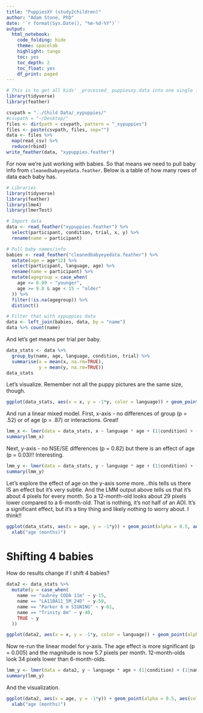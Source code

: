 ```yaml
---
title: "PuppiesXY (study2children)"
author: "Adam Stone, PhD" 
date: '`r format(Sys.Date(), "%m-%d-%Y")`'
output:
  html_notebook:
    code_folding: hide
    theme: spacelab
    highlight: tango
    toc: yes
    toc_depth: 2
    toc_float: yes
    df_print: paged
---
```


```r
# This is to get all kids' _processed_ puppiesxy.data into one single file. Should only run when needed. 
library(tidyverse)
library(feather)

csvpath = "../Child Data/_xypuppies/"
#csvpath = "~/Desktop/"
files <- dir(path = csvpath, pattern = "_xypuppies")
files <- paste(csvpath, files, sep="")
data <- files %>%
  map(read_csv) %>%
  reduce(rbind)
write_feather(data, "xypuppies.feather")
```

For now we're just working with babies. So that means we need to pull baby info from `cleanedbabyeyedata.feather`. Below is a table of how many rows of data each baby has. 

```r
# Libraries
library(tidyverse)
library(feather)
library(lme4)
library(lmerTest)

# Import data 
data <- read_feather("xypuppies.feather") %>%
  select(participant, condition, trial, x, y) %>%
  rename(name = participant)

# Pull baby names/info
babies <- read_feather("cleanedbabyeyedata.feather") %>%
  mutate(age = age*12) %>%
  select(participant, language, age) %>%
  rename(name = participant) %>%
  mutate(agegroup = case_when(
    age <= 8.99 ~ "younger",
    age >= 9.0 & age < 15 ~ "older"
  )) %>%
  filter(!is.na(agegroup)) %>%
  distinct()

# Filter that with xypuppies data
data <- left_join(babies, data, by = "name")
data %>% count(name)
```

And let's get means per trial per baby. 
```r
data_stats <- data %>%
  group_by(name, age, language, condition, trial) %>%
  summarise(x = mean(x, na.rm=TRUE),
            y = mean(y, na.rm=TRUE))
data_stats
```

Let's visualize. Remember not all the puppy pictures are the same size, though. 

```r
ggplot(data_stats, aes(x = x, y = -1*y, color = language)) + geom_point(alpha = 0.5) + facet_wrap("condition") + theme_linedraw() + xlab("mean x position") + ylab("mean y position")
```

And run a linear mixed model. First, x-axis - no differences of group (p = .52) or of age (p = .87) or interactions. Great!

```r
lmm_x <- lmer(data = data_stats, x ~ language * age + (1|condition) + (1|name))
summary(lmm_x)
```

Next, y-axis - no NSE/SE differences (p = 0.82) but there is an effect of age (p = 0.03)!! Interesting. 

```r
lmm_y <- lmer(data = data_stats, y ~ language * age + (1|condition) + (1|name))
summary(lmm_y)
```

Let's explore the effect of age on the y-axis some more...this tells us there IS an effect but it's very subtle. And the LMM output above tells us that it's about 4 pixels for every month. So a 12-month-old looks about 29 pixels lower compared to a 6-month-old. That is nothing, it's not half of an AOI. It's a significant effect, but it's a tiny thing and likely nothing to worry about. I think!!

```r
ggplot(data_stats, aes(x = age, y = -1*y)) + geom_point(alpha = 0.5, aes(color = language)) + geom_smooth(method = "lm") + facet_wrap("condition") + theme_linedraw() + ylab("mean y position") +
  xlab("age (months)")
```

# Shifting 4 babies

How do results change if I shift 4 babies? 

```r
data2 <- data_stats %>%
  mutate(y = case_when(
    name == "aubrey CODA 11m" ~ y-15,
    name == "LA11BA11_5M_24D" ~ y-50,
    name == "Parker 6 m SIGNING" ~ y-61,
    name == "Trinity 8m" ~ y-40,
    TRUE ~ y
  ))

ggplot(data2, aes(x = x, y = -1*y, color = language)) + geom_point(alpha = 0.5) + facet_wrap("condition") + theme_linedraw() + xlab("mean x position") + ylab("mean y position")
```

Now re-run the linear model for y-axis. The age effect is more significant (p = 0.005) and the magnitude is now 5.7 pixels per month. 12-month-olds look 34 pixels lower than 6-month-olds. 

```r
lmm_y <- lmer(data = data2, y ~ language * age + (1|condition) + (1|name))
summary(lmm_y)
```

And the visualization.

```r
ggplot(data2, aes(x = age, y = -1*y)) + geom_point(alpha = 0.5, aes(color = language)) + geom_smooth(method = "lm") + facet_wrap("condition") + theme_linedraw() + ylab("mean y position") +
  xlab("age (months)")
```

